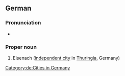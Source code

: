 ==German==
{{wikipedia}}
{{wikipedia|lang=de}}

===Pronunciation===
* {{audio|De-Eisenach.ogg|Audio|lang=de}}

===Proper noun===
{{head|de|proper noun}}

# Eisenach ([[independent city]] in [[Thuringia]], Germany)

[[Category:de:Cities in Germany]]
